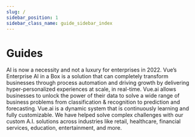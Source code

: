 ```yaml
---
slug: /
sidebar_position: 1
sidebar_class_name: guide_sidebar_index
---
```



# Guides

AI is now a necessity and not a luxury for enterprises in 2022. Vue’s Enterprise AI in a Box is a solution that can completely transform businesses through process automation and driving growth by delivering hyper-personalized experiences at scale, in real-time. Vue.ai allows businesses to unlock the power of their data to solve a wide range of business problems from classification & recognition to prediction and forecasting. Vue.ai is a dynamic system that is continuously learning and fully customizable. We have helped solve complex challenges with our custom A.I. solutions across industries like retail, healthcare, financial services, education, entertainment, and more.
